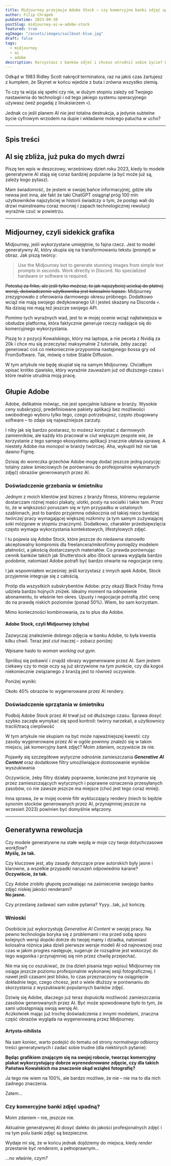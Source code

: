 ```yaml
---
title: Midjourney przejmuje Adobe Stock – czy komercyjne banki zdjęć upadną?
author: Filip Chrapek
pubDatetime: 2023-09-30
postSlug: midjourney-ai-w-adobe-stock
featured: true
ogImage: "/assets/images/sailboat-blue.jpg"
draft: false
tags:
  - midjourney
  - ai
  - adobe
description: Korzystasz z banków zdjeć i chcesz utrudnić sobie życie? Wybierz Adobe Stock i zacznij walić głową w ścianę!
---
```




Odkąd w 1983 Ridley Scott nakręcił terminatora, raz na jakiś czas żartujesz z kumplem, że Skynet w końcu wjedzie z buta i zrówna wszystko ziemią.

To czy ta wizja się spełni czy nie, w dużym stopniu zależy od Twojego nastawienia do technologii i od tego jakiego systemu operacyjnego używasz (weź pogadaj z linuksiarzem 💀).

Jednak co jeśli planem AI nie jest totalna destrukcja, a jedynie subtelne bycie cyfrowym wrzodem na dupie i wkładanie mokrego palucha w ucho?

<BlogPostImage
  src={fakeSmile}
  alt="Terminator uśmiecha się fałszywie."
  figcaption="AI udające Twojego kumpla"
/>

---

## Spis treści

## AI się zbliża, już puka do mych dwrzi

Piszę ten wpis w deszczowy, wrześniowy dzień roku 2023, kiedy to modele generatywne AI stają się coraz bardziej popularne (a być może już są, zależy kogo pytasz).

Mam świadomość, że jestem w swojej bańce informacyjnej, gdzie siła newsa jest inna, ale fakt że taki <LinkExternal href="https://www.reuters.com/technology/chatgpt-sets-record-fastest-growing-user-base-analyst-note-2023-02-01/">ChatGPT osiągnął próg 100 mln użytkowników najszybciej w historii</LinkExternal> świadczy o tym, że postęp wali do drzwi mainstreamu coraz mocniej i zapach technologicznej rewolucji wyraźnie czuć w powietrzu.

---

## Midjourney, czyli sidekick grafika

Midjourney, jeśli wykorzystane umiejętnie, to fajna rzecz. Jest to model generatywny AI, który skupia się na transformowaniu tekstu (*prompt*) w obraz. Jak piszą twórcy:

>Use the Midjourney bot to generate stunning images from simple text prompts in seconds. Work directly in Discord. No specialized hardware or software is required.

~~Potestuj za friko, ale jeśli tylko możesz, to jak najszybciej uciekaj do płatnej wersji, doświadczenie użytkownika jest kolosalnie lepsze.~~
<LinkExternal href="https://help.midjourney.com/en/articles/8150088-is-there-a-free-trial">Midjourney zrezygnowało z oferowania darmowego okresu próbnego</LinkExternal>. Dodatkowo wciąż nie mają swojego dedykowanego UI i jesteś skazany na Discorda 💀. Na dzisiaj nie mają też jeszcze swojego API.

Pomimo tych wyraźnych wad, jest to w mojej ocenie wciąż najłatwiejsza w obsłudze platforma, która faktycznie generuje rzeczy nadające się do komercyjnego wykorzystania.

<Callout>
Piszę to z pozycji Kowalskiego, który ma laptopa, a nie peceta z Nvidią za 20k i chce mu się przeczytać maksymalnie 2 tutoriale, żeby zacząć generować coś co niekoniecznie przypomina następnego bossa gry od FromSoftware. Tak, mówię o tobie <LinkExternal href="https://github.com/AUTOMATIC1111/stable-diffusion-webui">Stable Diffusion</LinkExternal>.
</Callout>

W tym artykule nie będę skupiał się na samym Midjourney. Chciałbym opisać krótko zjawisko, który wyraźnie zauważam już od dłuższego czasu i które realnie utrudnia moją pracę.

## Głupie Adobe

Adobe, delikatnie mówiąc, <LinkExternal href="https://www.youtube.com/watch?v=jqyfN2svM3Y">nie jest specjalnie lubiane w branży</LinkExternal>. Wysokie ceny subskrypcji, predefiniowane pakiety aplikacji bez możliwości swobodnego wyboru tylko tego, czego potrzebujesz, często zbugowany software – to zdaje się najważniejsze zarzuty.

I niby jak się bardzo postarasz, to możesz korzystać z darmowych zamienników, ale każdy kto pracował w ciut większym zespole wie, że korzystanie z tego samego ekosystemu aplikacji znacznie ułatwia sprawę. A niestety Adobe ma monopol w branży twórczej. Aha, <LinkExternal href="https://www.theguardian.com/commentisfree/2022/sep/24/adobe-cant-photoshop-out-the-fact-its-20bn-figma-deal-is-a-naked-land-grab">wykupili też nie tak dawno Figmę</LinkExternal>.

Dzisiaj do woreczka grzechów Adobe mogę dodać jeszcze jedną pozycję: totalny zalew śmieciowych (w porównaniu do profesjonalnie wykonanych zdjęć) obrazów generowanych przez AI.

### Doświadczenie grzebania w śmietniku

Jednym z moich klientów jest biznes z branży fitness, któremu regularnie dostarczam różnej maści plakaty, ulotki, posty na socialki i takie tam. Przez to, że w większości poruszam się w tym przypadku w ustalonych szablonach, jest to bardzo przyjemna odskocznia od takiej nieco bardziej *twórczej* pracy wymagającej większej rozkminy (a tym samym zużywającej soki mózgowe w stopniu znacznym). Dodatkowo, charakter przedsięwzięcia często wymaga wykorzystania kontekstowych, lifestylowych zdjęć.

I tu pojawia się Adobe Stock, które jeszcze do niedawna stanowiło akceptowalny kompromis dla freelancera/mikrofirmy pomiędzy modelem płatności, a jakością dostarczanych materiałów. Co prawda porównując cennik banków takich jak Shutterstock albo iStock sprawa wygląda bardzo podobnie, natomiast <LinkExternal href="https://www.reddit.com/r/Design/comments/brptyh/heads_up_adobe_creative_cloud_pricing_is/">Adobe potrafi być bardzo otwarte na negocjacje ceny</LinkExternal>.

I jak wspomniałem wcześniej: jeśli korzystasz z innych apek Adobe, Stock przyjemnie integruje się z całością.

<Callout>
Protip dla wszystkich subskrybentów Adobe: przy okazji Black Friday firma udziela bardzo hojnych zniżek. Idealny moment na odnowienie abonamentu, to właśnie ten okres. Upusty i negocjacje potrafią zbić cenę do na prawdę niskich poziomów (ponad 50%). Wiem, bo sam korzystam.

Mimo konieczności kombinowania, za to plus dla Adobe.
</Callout>

#### Adobe Stock, czyli Midjourney (chyba)

Zazwyczaj znalezienie dobrego zdjęcia w banku Adobe, to była kwestia kilku chwil. Teraz jest *ciut* inaczej – zobacz poniżej:

<BlogPostImage
  src={stockSearchResult}
  alt="Wynik wyszukiwania Adobe Stock"
  figcaption="Defaultowy wynik wyszukiwania Adobe Stock"
/>

Wpisane hasło to <LinkExternal href="https://stock.adobe.com/pl/search?filters%5Bcontent_type%3Aphoto%5D=1&filters%5Bcontent_type%3Aillustration%5D=1&filters%5Bcontent_type%3Azip_vector%5D=1&filters%5Bcontent_type%3Avideo%5D=1&filters%5Bcontent_type%3Atemplate%5D=1&filters%5Bcontent_type%3A3d%5D=1&filters%5Bcontent_type%3Aimage%5D=1&filters%5Bcontent_type%3Aaudio%5D=0&filters%5Binclude_stock_enterprise%5D=0&filters%5Bis_editorial%5D=0&filters%5Bfree_collection%5D=0&filters%5Bgentech%5D=all&k=woman+working+out+gym&order=relevance&safe_search=1&limit=100&search_page=1&search_type=filter-select&acp=&aco=woman+working+out+gym&get_facets=1">*woman working out gym*</LinkExternal>.

Spróbuj się pobawić i znajdź obrazy wygenerowane przez AI. Sam jestem ciekawy czy to moje oczy są już skrzywione na tym punkcie, czy dla kogoś niekoniecznie związanego z branżą jest to również oczywiste.

Poniżej wyniki:

<BlogPostImage
  src={stockSearchResultMarked}
  alt="Wynik wyszukiwania Adobe Stock"
  figcaption="Na 19 obrazów, 7 jest wygenerowanych przez AI (to te nierozjaśnione)"
/>

Około 40% obrazów to wygenerowane przez AI rendery.

### Doświadczenie sprzątania w śmietniku

Podbój Adobe Stock przez AI trwał już od dłuższego czasu. Sprawa dosyć szybko zaczęła wymykać się spod kontroli: <LinkExternal href="https://community.adobe.com/t5/stock-contributors-discussions/the-impact-of-generative-ai-content-on-adobe-s-reviewing-process/m-p/13972515">twórcy narzekali</LinkExternal>, a <LinkExternal href="https://community.adobe.com/t5/stock-discussions/ai-content-not-labelled-as-ai/m-p/13585770">użytkownicy tracili/tracą cierpliwość</LinkExternal>

<Callout>
W tym artykule nie skupiam na być może najważniejszej kwestii: czy zasoby wygenerowane przez AI w ogóle powinny znaleźć się w takim miejscu, jak komercyjny bank zdjęć? Moim zdaniem, oczywiście że nie.
</Callout>

Pojawiły się szczegółowe wytyczne odnośnie zamieszczania <LinkExternal href="https://helpx.adobe.com/stock/contributor/help/generative-ai-content.html">***Generative AI Content***</LinkExternal> oraz dodatkowe <LinkExternal href="https://community.adobe.com/t5/stock-discussions/generative-ai-filter-now-available-for-adobe-stock-search/td-p/13754480">filtry umożliwiające dostosowanie wyników wyszukiwania</LinkExternal>

Oczywiście, żeby filtry działały poprawnie, konieczne jest trzymanie się przez zamieszczających wytycznych i poprawne oznaczenia przesyłanych zasobów, co nie zawsze jeszcze ma miejsce (choć jest tego coraz mniej).

Inna sprawa, że w mojej ocenie filtr wykluczający rendery (niech to będzie synonim stocków generowanych przez AI, przynajmniej jeszcze na wrzesień 2023) powinien być domyślnie włączony.

---

## Generatywna rewolucja

Czy modele generatywne na stałe wejdą w moje czy twoje dotychczasowe *workflow*?\
**Myślę, że tak.**

Czy kluczowe jest, aby zasady dotyczące praw autorskich były jasne i klarowne, a wszelkie przypadki naruszeń odpowiednio karane?\
**Oczywiście, że tak.**

Czy Adobe zrobiło głupotę pozwalając na zaśmiecenie swojego banku zdjęć niskiej jakości renderami?\
**No jasne.**

Czy przestanę zadawać sam sobie pytania?
Yyyy...tak, już kończę.

### Wnioski

Osobiście już wykorzystuję *Generative AI Content* w swojej pracy. Na pewno technologia boryka się z <LinkExternal href="https://www.dw.com/en/is-chatgpt-getting-dumber/a-66352529">problemami</LinkExternal> i ma przed sobą sporo kolejnych wersji dopóki dotrze do twojej mamy i dziadka, natomiast kolosalna różnica jaka dzieli <LinkExternal href="https://aituts.com/midjourney-versions/">pierwsze wersje modeli AI od najnowszej</LinkExternal> oraz czas w jakim progres następuje, sugeruje że rozsądnie jest wskoczyć do tego wagonika i przynajmniej się nim przez chwilę przejechać.

Nie ma się co oszukiwać, że (na dzień pisania tego wpisu) Midjourney nie osiąga jeszcze poziomu profesjonalnie wykonanej sesji fotograficznej. I nawet jeśli czasami jest blisko, to czas przeznaczony na osiągnięcie dokładnie tego, czego chcesz, jest o wiele dłuższy w porównaniu do skorzystania z wyszukiwarki popularnych banków zdjęć.

Dziwię się Adobe, dlaczego już teraz dopuściła możliwość zamieszczania zasobów generowanych przez AI. Być może spowodowane było to tym, że sami udostępniają <LinkExternal href="https://www.adobe.com/pl/sensei/generative-ai/firefly.html">swoją wersję AI</LinkExternal>.\
Aczkolwiek mając już trochę doświadczenia z innymi modelami, znaczna część obrazów wygląda na wygenerowaną przez Midjourney.

#### Artysta-nihilista

Na sam koniec, warto podejść do tematu od strony *normalnego* odbiorcy treści generatywnych i zadać sobie trudne (dla niektórych pytanie):

**Będąc grafikiem znającym się na swojej robocie, tworząc komercyjny plakat wykorzystujący dobrze *wyrenederowane* zdjęcie, czy dla takich Państwa Kowalskich ma znaczenie skąd wziąłeś fotografię?**

Ja tego nie wiem na 100%, ale bardzo możliwe, że nie – nie ma to dla nich żadnego znaczenia.

Zatem...

### Czy komercyjne banki zdjęć upadną?

Moim zdaniem – nie, jeszcze nie.

Aktualnie generatywnej AI dosyć daleko do jakości profesjonalnych zdjęć i na tym polu banki zdjęć są bezpieczne.

Wydaje mi się, że w końcu jednak dojdziemy do miejsca, kiedy *render* przestanie być *renderem*, a pełnoprawnym...

...no właśnie, czym?
